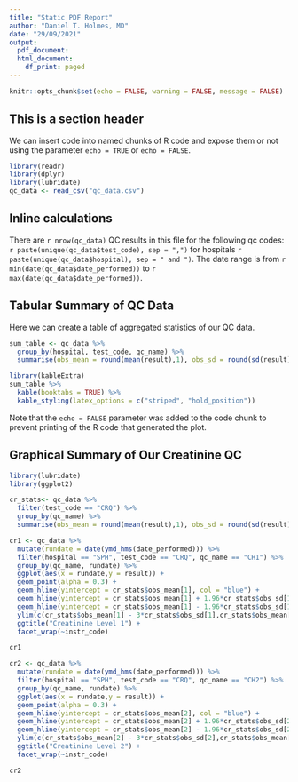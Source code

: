 ```yaml
---
title: "Static PDF Report"
author: "Daniel T. Holmes, MD"
date: "29/09/2021"
output:
  pdf_document: 
  html_document:
    df_print: paged
---
```


```r
knitr::opts_chunk$set(echo = FALSE, warning = FALSE, message = FALSE)
```

## This is a section header

We can insert code into named chunks of R code and expose them or not using the parameter `echo = TRUE` or `echo = FALSE`.

```r
library(readr)
library(dplyr)
library(lubridate)
qc_data <- read_csv("qc_data.csv")
```

## Inline calculations

There are `r nrow(qc_data)` QC results in this file for the following qc codes: `r paste(unique(qc_data$test_code), sep = ",")` for hospitals `r paste(unique(qc_data$hospital), sep = " and ")`. The date range is from `r min(date(qc_data$date_performed))` to `r max(date(qc_data$date_performed))`.

## Tabular Summary of QC Data

Here we can create a table of aggregated statistics of our QC data.

```r
sum_table <- qc_data %>%
  group_by(hospital, test_code, qc_name) %>%
  summarise(obs_mean = round(mean(result),1), obs_sd = round(sd(result),1), obs_cv = round(obs_sd/obs_mean*100, 1), set_mean = round(mean[1],1), set_sd = sd[1], set_cv = round(set_sd/set_mean*100,1))

library(kableExtra)
sum_table %>%
  kable(booktabs = TRUE) %>%
  kable_styling(latex_options = c("striped", "hold_position"))
```

Note that the `echo = FALSE` parameter was added to the code chunk to prevent printing of the R code that generated the plot.

## Graphical Summary of Our Creatinine QC

```r
library(lubridate)
library(ggplot2)

cr_stats<- qc_data %>%
  filter(test_code == "CRQ") %>%
  group_by(qc_name) %>%
  summarise(obs_mean = round(mean(result),1), obs_sd = round(sd(result),1), obs_cv = round(obs_sd/obs_mean*100, 1), set_mean = round(mean[1],1), set_sd = sd[1], set_cv = round(set_sd/set_mean*100,1))

cr1 <- qc_data %>%
  mutate(rundate = date(ymd_hms(date_performed))) %>%
  filter(hospital == "SPH", test_code == "CRQ", qc_name == "CH1") %>%
  group_by(qc_name, rundate) %>% 
  ggplot(aes(x = rundate,y = result)) +
  geom_point(alpha = 0.3) +
  geom_hline(yintercept = cr_stats$obs_mean[1], col = "blue") + 
  geom_hline(yintercept = cr_stats$obs_mean[1] + 1.96*cr_stats$obs_sd[1], col = "red", linetype = "dashed") + 
  geom_hline(yintercept = cr_stats$obs_mean[1] - 1.96*cr_stats$obs_sd[1], col = "red", linetype = "dashed") + 
  ylim(c(cr_stats$obs_mean[1] - 3*cr_stats$obs_sd[1],cr_stats$obs_mean[1] + 3*cr_stats$obs_sd[1])) +
  ggtitle("Creatinine Level 1") +
  facet_wrap(~instr_code)

cr1
```

```r
cr2 <- qc_data %>%
  mutate(rundate = date(ymd_hms(date_performed))) %>%
  filter(hospital == "SPH", test_code == "CRQ", qc_name == "CH2") %>%
  group_by(qc_name, rundate) %>% 
  ggplot(aes(x = rundate,y = result)) +
  geom_point(alpha = 0.3) +
  geom_hline(yintercept = cr_stats$obs_mean[2], col = "blue") + 
  geom_hline(yintercept = cr_stats$obs_mean[2] + 1.96*cr_stats$obs_sd[2], col = "red", linetype = "dashed") + 
  geom_hline(yintercept = cr_stats$obs_mean[2] - 1.96*cr_stats$obs_sd[2], col = "red", linetype = "dashed") +
  ylim(c(cr_stats$obs_mean[2] - 3*cr_stats$obs_sd[2],cr_stats$obs_mean[2] + 3*cr_stats$obs_sd[2])) +
  ggtitle("Creatinine Level 2") +
  facet_wrap(~instr_code)

cr2
```
